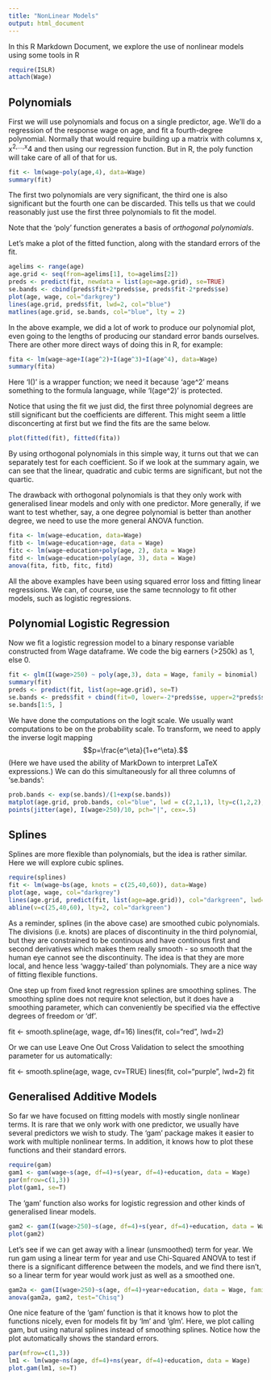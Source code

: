 ```yaml
---
title: "NonLinear Models"
output: html_document
---
```


In this R Markdown Document, we explore the use of nonlinear models using some 
tools in R

```r
require(ISLR)
attach(Wage)
```

Polynomials
-----------

First we will use polynomials and focus on a single predictor, age.
We'll do a regression of the response wage on age, and fit a fourth-degree 
polynomial. Normally that would require building up a matrix with columns
x, x^2,...,x^4 and then using our regression function. But in R, the poly 
function will take care of all of that for us.

```r
fit <- lm(wage~poly(age,4), data=Wage)
summary(fit)
```

The first two polynomials are very significant, the third one is also significant but the fourth one can be discarded. This tells us that we could reasonably just use the first three polynomials to fit the model.

Note that the 'poly' function generates a basis of *orthogonal polynomials*.

Let's make a plot of the fitted function, along with the standard errors of the fit.

```r
agelims <- range(age)
age.grid <- seq(from=agelims[1], to=agelims[2])
preds <- predict(fit, newdata = list(age=age.grid), se=TRUE)
se.bands <- cbind(preds$fit+2*preds$se, preds$fit-2*preds$se)
plot(age, wage, col="darkgrey")
lines(age.grid, preds$fit, lwd=2, col="blue")
matlines(age.grid, se.bands, col="blue", lty = 2)
```

In the above example, we did a lot of work to produce our polynomial plot, even going to the lengths of producing our standard error bands ourselves. There are other more direct ways of doing this in R, for example:

```r
fita <- lm(wage~age+I(age^2)+I(age^3)+I(age^4), data=Wage)
summary(fita)
```

Here 'I()' is a wrapper function; we need it because 'age^2' means something to the formula language, while 'I(age^2)' is protected.

Notice that using the fit we just did, the first three polynomial degrees are still significant but the coefficients are different. This might seem a little disconcerting at first but we find the fits are the same below.

```r
plot(fitted(fit), fitted(fita))
```

By using orthogonal polynomials in this simple way, it turns out that we can separately test for each coefficient. So if we look at the summary again, we can see that the linear, quadratic and cubic terms are significant, but not the quartic.

The drawback with orthogonal polynomials is that they only work with generalised linear models and only with one predictor. More generally, if we want to test whether, say, a one degree polynomial is better than another degree, we need to use the more general ANOVA function.

```r
fita <- lm(wage~education, data=Wage)
fitb <- lm(wage~education+age, data = Wage)
fitc <- lm(wage~education+poly(age, 2), data = Wage)
fitd <- lm(wage~education+poly(age, 3), data = Wage)
anova(fita, fitb, fitc, fitd)
```

All the above examples have been using squared error loss and fitting linear regressions. We can, of course, use the same tecnnology to fit other models, such as logistic regressions.

Polynomial Logistic Regression
-------------------------------

Now we fit a logistic regression model to a binary response variable constructed from Wage dataframe. We code the big earners (>250k) as 1, else 0.

```r
fit <- glm(I(wage>250) ~ poly(age,3), data = Wage, family = binomial)
summary(fit)
preds <- predict(fit, list(age=age.grid), se=T)
se.bands <- preds$fit + cbind(fit=0, lower=-2*preds$se, upper=2*preds$se)
se.bands[1:5, ]
```

We have done the computations on the logit scale. We usually want computations to be on the probability scale. To transform, we need to apply the inverse logit mapping
$$p=\frac{e^\eta}{1+e^\eta}.$$
(Here we have used the ability of MarkDown to interpret LaTeX expressions.)
We can do this simultaneously for all three columns of 'se.bands':

```r
prob.bands <- exp(se.bands)/(1+exp(se.bands))
matplot(age.grid, prob.bands, col="blue", lwd = c(2,1,1), lty=c(1,2,2), type="l", ylim=c(0, .1))
points(jitter(age), I(wage>250)/10, pch="|", cex=.5)
```

Splines
-------
Splines are more flexible than polynomials, but the idea is rather similar. Here we will explore cubic splines.

```r
require(splines)
fit <- lm(wage~bs(age, knots = c(25,40,60)), data=Wage)
plot(age, wage, col="darkgrey")
lines(age.grid, predict(fit, list(age=age.grid)), col="darkgreen", lwd=2)
abline(v=c(25,40,60), lty=2, col="darkgreen")
```

As a reminder, splines (in the above case) are smoothed cubic polynomials. The divisions (i.e. knots) are places of discontinuity in the third polynomial, but they are constrained to be continous and have continous first and second derivatives which makes them really smooth - so smooth that the human eye cannot see the discontinuity. The idea is that they are more local, and hence less 'waggy-tailed' than polynomials. They are a nice way of fitting flexible functions.

One step up from fixed knot regression splines are smoothing splines. The smoothing spline does not require knot selection, but it does have a smoothing parameter, which can conveniently be specified via the effective degrees of freedom or 'df'.

fit <- smooth.spline(age, wage, df=16)
lines(fit, col="red", lwd=2)

Or we can use Leave One Out Cross Validation to select the smoothing parameter for us automatically:


fit <- smooth.spline(age, wage, cv=TRUE)
lines(fit, col="purple", lwd=2)
fit


Generalised Additive Models
----------------------------

So far we have focused on fitting models with mostly single nonlinear terms. It is rare that we only work with one predictor, we usually have several predictors we wish to study. The 'gam' package makes it easier to work with multiple nonlinear terms. In addition, it knows how to plot these functions and their standard errors.

```r
require(gam)
gam1 <- gam(wage~s(age, df=4)+s(year, df=4)+education, data = Wage)
par(mfrow=c(1,3))
plot(gam1, se=T)
```

The 'gam' function also works for logistic regression and other kinds of generalised linear models.

```r
gam2 <- gam(I(wage>250)~s(age, df=4)+s(year, df=4)+education, data = Wage, family = binomial)
plot(gam2)
```

Let's see if we can get away with a linear (unsmoothed) term for year. We run gam using a linear term for year and use Chi-Squared ANOVA to test if there is a significant difference between the models, and we find there isn't, so a linear term for year would work just as well as a smoothed one.

```r
gam2a <- gam(I(wage>250)~s(age, df=4)+year+education, data = Wage, family = binomial)
anova(gam2a, gam2, test="Chisq")
```

One nice feature of the 'gam' function is that it knows how to plot the functions nicely, even for models fit by 'lm' and 'glm'. Here, we plot calling gam, but using natural splines instead of smoothing splines. Notice how the plot automatically shows the standard errors.

```r
par(mfrow=c(1,3))
lm1 <- lm(wage~ns(age, df=4)+ns(year, df=4)+education, data = Wage)
plot.gam(lm1, se=T)
```

